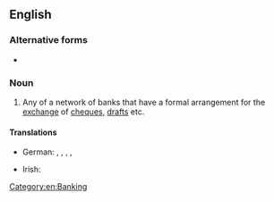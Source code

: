 ==English==

===Alternative forms===
* {{alter|en|clearing-bank}}

===Noun===
{{en-noun}}

# Any of a network of banks that have a formal arrangement for the [[exchange]] of [[cheque]]s, [[draft]]s etc.

====Translations====
{{trans-top|bank that has a formal arrangement for the exchange of cheques, drafts etc.}}
* German: {{t|de|Verrechnungsbank  |f}}, {{t|de|Abwicklungsbank|f}}, {{t|de|Clearingbank |f}}, {{t|de|Girobank |f}}, {{t|de|Girozentrale|f}}
{{trans-mid}}
* Irish: {{t|ga|banc imréitithe|m}}
{{trans-bottom}}

[[Category:en:Banking]]